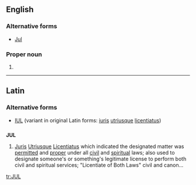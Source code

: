 {{also|júl.}}
==English==

===Alternative forms===
* [[Jul]]

===Proper noun===
{{en-proper noun}}

# {{abbreviation of|July}}

----

==Latin==

===Alternative forms===
* [[IUL]] (variant in original Latin forms: [[iuris]] [[utriusque]] [[licentiatus]])

==={{abbreviation|la}}===
'''JUL'''

# [[juris|Juris]] [[utriusque|Utriusque]] [[licentiatus|Licentiatus]] which indicated the designated matter was [[permitted]] and [[proper]] under all [[civil]] and [[spiritual]] laws; also used to designate someone's or something's legitimate license to perform both civil and spiritual services; "Licentiate of Both Laws" civil and canon…

[[tr:JUL]]